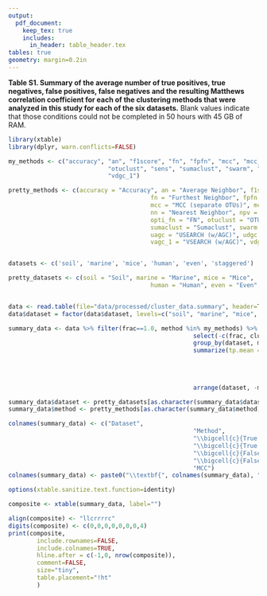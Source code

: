 ```yaml
---
output:
  pdf_document:
    keep_tex: true
    includes:
      in_header: table_header.tex
tables: true
geometry: margin=0.2in
---
```


**Table S1. Summary of the average number of true positives, true negatives, false positives, false negatives and the resulting Matthews correlation coefficient for each of the clustering methods that were analyzed in this study for each of the six datasets.** Blank values indicate that those conditions could not be completed in 50 hours with 45 GB of RAM.

```r
library(xtable)
library(dplyr, warn.conflicts=FALSE)

my_methods <- c("accuracy", "an", "f1score", "fn", "fpfn", "mcc", "mcc_agg", "nn", "npv", "opti_fn",
							"otuclust", "sens", "sumaclust", "swarm", "tptn", "uagc", "udgc", "vagc_1",
							"vdgc_1")

pretty_methods <- c(accuracy = "Accuracy", an = "Average Neighbor", f1score = "F1-score",
 										fn = "Furthest Neighbor", fpfn = "FPs + FNs",
										mcc = "MCC (separate OTUs)", mcc_agg = "MCC (single OTU)",
										nn = "Nearest Neighbor", npv = "Negative Predictive Value",
										opti_fn = "FN", otuclust = "OTUCLUST", sens = "Sensitivity",
										sumaclust = "Sumaclust", swarm = "Swarm", tptn = "TP + TN",
										uagc = "USEARCH (w/AGC)", udgc = "USEARCH (w/DGC)",
										vagc_1 = "VSEARCH (w/AGC)", vdgc_1 = "VSEARCH (w/AGC)")


datasets <- c('soil', 'marine', 'mice', 'human', 'even', 'staggered')

pretty_datasets <- c(soil = "Soil", marine = "Marine", mice = "Mice",
										human = "Human", even = "Even", staggered = "Staggered")


data <- read.table(file="data/processed/cluster_data.summary", header=T, stringsAsFactors = T)
data$dataset = factor(data$dataset, levels=c("soil", "marine", "mice", "human", "even", "staggered"))

summary_data <- data %>% filter(frac==1.0, method %in% my_methods) %>%
													select(-c(frac, cluster_secs, cluster_kb, dist_secs)) %>%
													group_by(dataset, method) %>%
													summarize(tp.mean = round(mean(tp)),
																		tn.mean = round(mean(tn)),
																		fp.mean = round(mean(fp)),
																		fn.mean = round(mean(fn)),
																		mcc.mean = mean(mcc)) %>%
													arrange(dataset, -mcc.mean)

summary_data$dataset <- pretty_datasets[as.character(summary_data$dataset)]
summary_data$method <- pretty_methods[as.character(summary_data$method)]

colnames(summary_data) <- c("Dataset",
													"Method",
													"\\bigcell{c}{True \\\\ Positives}",
													"\\bigcell{c}{True \\\\ Negatives}",
													"\\bigcell{c}{False \\\\ Positives}",
													"\\bigcell{c}{False \\\\ Negatives}",
													"MCC")
colnames(summary_data) <- paste0("\\textbf{", colnames(summary_data), "}")

options(xtable.sanitize.text.function=identity)

composite <- xtable(summary_data, label="")

align(composite) <- "llcrrrrc"
digits(composite) <- c(0,0,0,0,0,0,0,4)
print(composite,
		include.rownames=FALSE,
		include.colnames=TRUE,
		hline.after = c(-1,0, nrow(composite)),
		comment=FALSE,
		size="tiny",
		table.placement="!ht"
		)
```
